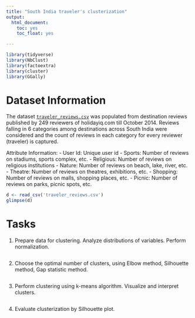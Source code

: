 ```yaml
---
title: "South India traveler's clusterization"
output:
  html_document:
    toc: yes
    toc_float: yes

---
```


```r
library(tidyverse) 
library(NbClust)
library(factoextra)
library(cluster)
library(GGally)
```

# Dataset Information

The dataset [`traveler_reviews.csv`](https://archive.ics.uci.edu/ml/datasets/BuddyMove+Data+Set) was populated from destination reviews published by 249 reviewers of holidayiq.com till October 2014. Reviews falling in 6 categories among destinations across South India were considered and the count of reviews in each category for every reviewer (traveler) is captured.

Attribute Information:
- User Id: Unique user id
- Sports: Number of reviews on stadiums, sports complex, etc.
- Religious: Number of reviews on religious institutions
- Nature: Number of reviews on beach, lake, river, etc.
- Theatre: Number of reviews on theatres, exhibitions, etc.
- Shopping: Number of reviews on malls, shopping places, etc.
- Picnic: Number of reviews on parks, picnic spots, etc.


```r
d <- read_csv('traveler_reviews.csv')
glimpse(d)
```

# Tasks

1) Prepare data for clustering. Analyze distributions of variables. Perform normalization.

```r

```

2) Choose the optimal number of clusters, using Elbow method, Silhouette method, Gap statistic method.

```r

```

3) Perform clustering using k-means algorithm. Visualize and interpret clusters.

```r

```

4) Evaluate clusterization by Silhouette plot.

```r

```

